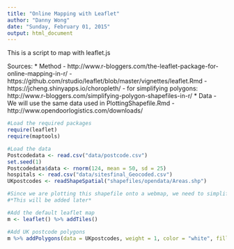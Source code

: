 ```yaml
---
title: "Online Mapping with Leaflet"
author: "Danny Wong"
date: "Sunday, February 01, 2015"
output: html_document
---
```


This is a script to map with leaflet.js

Sources:
* Method
    - http://www.r-bloggers.com/the-leaflet-package-for-online-mapping-in-r/
    - https://github.com/rstudio/leaflet/blob/master/vignettes/leaflet.Rmd
    - https://jcheng.shinyapps.io/choropleth/
    - for simplifying polygons: http://www.r-bloggers.com/simplifying-polygon-shapefiles-in-r/
* Data
    - We will use the same data used in PlottingShapefile.Rmd
    - http://www.opendoorlogistics.com/downloads/
    
```r
#Load the required packages
require(leaflet)
require(maptools)

#Load the data
Postcodedata <- read.csv("data/postcode.csv")
set.seed(1)
Postcodedata$data <- rnorm(124, mean = 50, sd = 25)
hospitals <- read.csv("data/sitesfinal_Geocoded.csv")
UKpostcodes <- readShapeSpatial("shapefiles/opendata/Areas.shp")

#Since we are plotting this shapefile onto a webmap, we need to simplify the polygons in order for the rendering to be a bit quicker
#*This will be added later*

#Add the default leaflet map
m <- leaflet() %>% addTiles()

#Add UK postcode polygons
m %>% addPolygons(data = UKpostcodes, weight = 1, color = "white", fillColor = heat.colors(10, alpha = NULL))


```

